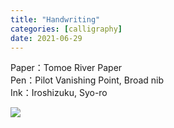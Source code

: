 ```yaml
---
title: "Handwriting"
categories: [calligraphy]
date: 2021-06-29
---
```


Paper：Tomoe River Paper  
Pen：Pilot Vanishing Point, Broad nib  
Ink：Iroshizuku, Syo-ro  

![](handwriting.jpg)
